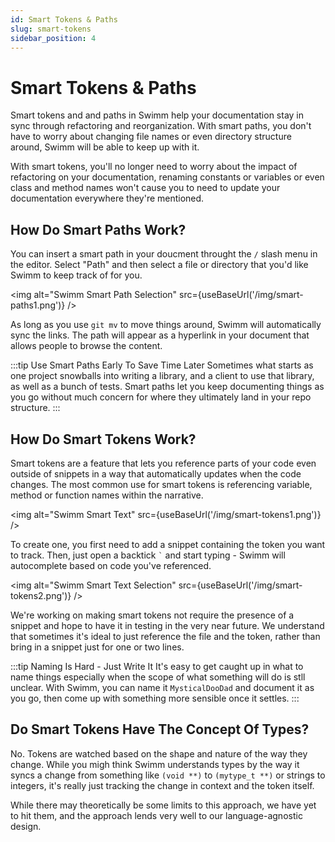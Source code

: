 ```yaml
---
id: Smart Tokens & Paths
slug: smart-tokens
sidebar_position: 4
---
```


# Smart Tokens & Paths

Smart tokens and and paths in Swimm help your documentation stay in sync
through refactoring and reorganization. With smart paths, you don't have
to worry about changing file names or even directory structure around, 
Swimm will be able to keep up with it. 

With smart tokens, you'll no longer need to worry about the impact of
refactoring on your documentation, renaming constants or variables or even
class and method names won't cause you to need to update your documentation
everywhere they're mentioned. 

## How Do Smart Paths Work?

You can insert a smart path in your doucment throught the `/` slash menu in
the editor. Select "Path" and then select a file or directory that you'd like
Swimm to keep track of for you. 

<img alt="Swimm Smart Path Selection" src={useBaseUrl('/img/smart-paths1.png')} />

As long as you use `git mv` to move things around, Swimm will automatically 
sync the links. The path will appear as a hyperlink in your document that 
allows people to browse the content.

:::tip Use Smart Paths Early To Save Time Later
Sometimes what starts as one project snowballs into writing a library, and a client
to use that library, as well as a bunch of tests. Smart paths let you keep documenting
things as you go without much concern for where they ultimately land in your repo structure.
:::

## How Do Smart Tokens Work?

Smart tokens are a feature that lets you reference parts of your code even outside of
snippets in a way that automatically updates when the code changes. The most common use
for smart tokens is referencing variable, method or function names within the narrative.

<img alt="Swimm Smart Text" src={useBaseUrl('/img/smart-tokens1.png')} />

To create one, you first need to add a snippet containing the token you want to track. 
Then, just open a backtick <code>\`</code> and start typing - Swimm will autocomplete based on
code you've referenced.

<img alt="Swimm Smart Text Selection" src={useBaseUrl('/img/smart-tokens2.png')} />

We're working on making smart tokens not require the presence of a snippet and hope
to have it in testing in the very near future. We understand that sometimes it's 
ideal to just reference the file and the token, rather than bring in a snippet just
for one or two lines.

:::tip Naming Is Hard - Just Write It
It's easy to get caught up in what to name things especially when the scope of what
something will do is stll unclear. With Swimm, you can name it `MysticalDooDad` and
document it as you go, then come up with something more sensible once it settles.
:::

## Do Smart Tokens Have The Concept Of Types?

No. Tokens are watched based on the shape and nature of the way they change. While 
you migh think Swimm understands types by the way it syncs a change from something
like `(void **)` to `(mytype_t **)` or strings to integers, it's really just 
tracking the change in context and the token itself. 

While there may theoretically be some limits to this approach, we have yet to hit
them, and the approach lends very well to our language-agnostic design.